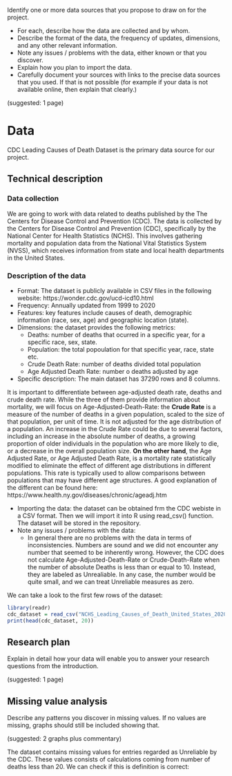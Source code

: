 Identify one or more data sources that you propose to draw on for the project.

-   For each, describe how the data are collected and by whom.
-   Describe the format of the data, the frequency of updates, dimensions, and any other relevant information.
-   Note any issues / problems with the data, either known or that you discover.
-   Explain how you plan to import the data.
-   Carefully document your sources with links to the precise data sources that you used. If that is not possible (for example if your data is not available online, then explain that clearly.)

(suggested: 1 page)

# Data

CDC Leading Causes of Death Dataset is the primary data source for our project.

## Technical description

### Data collection

We are going to work with data related to deaths published by the The Centers for Disease Control and Prevention (CDC). The data is collected by the Centers for Disease Control and Prevention (CDC), specifically by the National Center for Health Statistics (NCHS). This involves gathering mortality and population data from the National Vital Statistics System (NVSS), which receives information from state and local health departments in the United States.

### Description of the data

-   Format: The dataset is publicly available in CSV files in the following website: https://wonder.cdc.gov/ucd-icd10.html
-   Frequency: Annually updated from 1999 to 2020
-   Features: key features include causes of death, demographic information (race, sex, age) and geographic location (state).
-   Dimensions: the dataset provides the following metrics:
    -   Deaths: number of deaths that ocurred in a specific year, for a specific race, sex, state.
    -   Population: the total popoulation for that specific year, race, state etc.
    -   Crude Death Rate: number of deaths divided total population
    -   Age Adjusted Death Rate: number o deaths adjusted by age
-   Specific description: The main dataset has 37290 rows and 8 columns.

It is important to differentiate between age-adjusted death rate, deaths and crude death rate. While the three of them provide information about mortality, we will focus on Age-Adjusted-Death-Rate: the **Crude Rate** is a measure of the number of deaths in a given population, scaled to the size of that population, per unit of time. It is not adjusted for the age distribution of a population. An increase in the Crude Rate could be due to several factors, including an increase in the absolute number of deaths, a growing proportion of older individuals in the population who are more likely to die, or a decrease in the overall population size. **On the other hand**, the Age Adjusted Rate, or Age Adjusted Death Rate, is a mortality rate statistically modified to eliminate the effect of different age distributions in different populations. This rate is typically used to allow comparisons between populations that may have different age structures. A good explanation of the different can be found here: https://www.health.ny.gov/diseases/chronic/ageadj.htm

-   Importing the data: the dataset can be obtained frm the CDC webiste in a CSV format. Then we will import it into R using read_csv() function. The dataset will be stored in the repository.
-   Note any issues / problems with the data:
    -   In general there are no problems with the data in terms of inconsistencies. Numbers are sound and we did not encounter any number that seemed to be inherently wrong. However, the CDC does not calculate Age-Adjusted-Death-Rate or Crude-Death-Rate when the number of absolute Deaths is less than or equal to 10. Instead, they are labeled as Unrealiable. In any case, the number would be quite small, and we can treat Unreliable measures as zero.

We can take a look to the first few rows of the dataset:

```r
library(readr)
cdc_dataset = read_csv("NCHS_Leading_Causes_of_Death_United_States_2020.csv")
print(head(cdc_dataset, 20))

```

## Research plan

Explain in detail how your data will enable you to answer your research questions from the introduction.

(suggested: 1 page)

## Missing value analysis

Describe any patterns you discover in missing values. If no values are missing, graphs should still be included showing that.

(suggested: 2 graphs plus commentary)

The dataset contains missing values for entries regarded as Unreliable by the CDC. These values consists of calculations coming from number of deaths less than 20. We can check if this is definition is correct:
